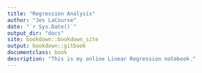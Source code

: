 ```yaml
--- 
title: "Regression Analysis"
author: "Jes LaCourse"
date: "`r Sys.Date()`"
output_dir: "docs"
site: bookdown::bookdown_site
output: bookdown::gitbook
documentclass: book
description: "This is my online Linear Regression notebook."
---
```



